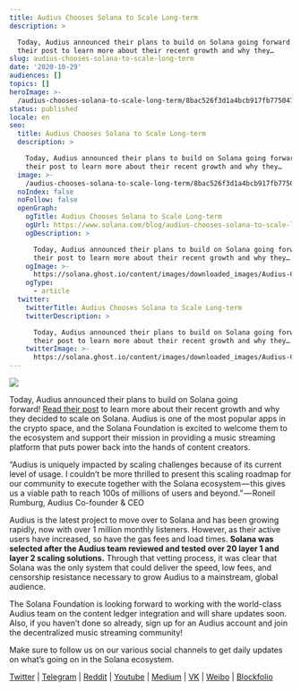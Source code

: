 ```yaml
---
title: Audius Chooses Solana to Scale Long-term
description: >

  Today, Audius announced their plans to build on Solana going forward! Read
  their post to learn more about their recent growth and why they…
slug: audius-chooses-solana-to-scale-long-term
date: '2020-10-29'
audiences: []
topics: []
heroImage: >-
  /audius-chooses-solana-to-scale-long-term/8bac526f3d1a4bcb917fb7750478c2cd.png
status: published
locale: en
seo:
  title: Audius Chooses Solana to Scale Long-term
  description: >

    Today, Audius announced their plans to build on Solana going forward! Read
    their post to learn more about their recent growth and why they…
  image: >-
    /audius-chooses-solana-to-scale-long-term/8bac526f3d1a4bcb917fb7750478c2cd.png
  noIndex: false
  noFollow: false
  openGraph:
    ogTitle: Audius Chooses Solana to Scale Long-term
    ogUrl: https://www.solana.com/blog/audius-chooses-solana-to-scale-long-term
    ogDescription: >

      Today, Audius announced their plans to build on Solana going forward! Read
      their post to learn more about their recent growth and why they…
    ogImage: >-
      https://solana.ghost.io/content/images/downloaded_images/Audius-Chooses-Solana-to-Scale-Long-term/0--WONRWtWPzemdCsi-3.png
    ogType:
      - article
  twitter:
    twitterTitle: Audius Chooses Solana to Scale Long-term
    twitterDescription: >

      Today, Audius announced their plans to build on Solana going forward! Read
      their post to learn more about their recent growth and why they…
    twitterImage: >-
      https://solana.ghost.io/content/images/downloaded_images/Audius-Chooses-Solana-to-Scale-Long-term/0--WONRWtWPzemdCsi-3.png
---
```


![](/audius-chooses-solana-to-scale-long-term/image-1.jpg)

Today, Audius announced their plans to build on Solana going forward! [Read their post](https://medium.com/audius/audius-selects-solana-to-scale-community-owned-music-streaming-8a868db644eb?ref=solana.ghost.io) to learn more about their recent growth and why they decided to scale on Solana. Audius is one of the most popular apps in the crypto space, and the Solana Foundation is excited to welcome them to the ecosystem and support their mission in providing a music streaming platform that puts power back into the hands of content creators.

“Audius is uniquely impacted by scaling challenges because of its current level of usage. I couldn’t be more thrilled to present this scaling roadmap for our community to execute together with the Solana ecosystem — this gives us a viable path to reach 100s of millions of users and beyond.” — Roneil Rumburg, Audius Co-founder & CEO

Audius is the latest project to move over to Solana and has been growing rapidly, now with over 1 million monthly listeners. However, as their active users have increased, so have the gas fees and load times. **Solana was selected after the Audius team reviewed and tested over 20 layer 1 and layer 2 scaling solutions.** Through that vetting process, it was clear that Solana was the only system that could deliver the speed, low fees, and censorship resistance necessary to grow Audius to a mainstream, global audience.

The Solana Foundation is looking forward to working with the world-class Audius team on the content ledger integration and will share updates soon. Also, if you haven’t done so already, sign up for an Audius account and join the decentralized music streaming community!

Make sure to follow us on our various social channels to get daily updates on what’s going on in the Solana ecosystem.

[Twitter](https://twitter.com/solana?ref=solana.ghost.io) | [Telegram](https://t.me/solanaio?ref=solana.ghost.io) | [Reddit](https://www.reddit.com/r/solana/?ref=solana.ghost.io) | [Youtube](https://www.youtube.com/c/solanalabs?ref=solana.ghost.io) | [Medium](https://medium.com/solana-labs?ref=solana.ghost.io) | [VK](https://vk.com/solanarus?ref=solana.ghost.io) | [Weibo](https://www.weibo.com/SolanaNews?is_all=1&ref=solana.ghost.io) | [Blockfolio](https://blockfolio.com/coin/SOL?ref=solana.ghost.io)
